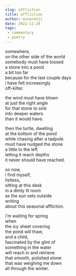 ```yaml
---
slug: affliction
title: affliction
author: minorenji
date: 2021-11-24
tags:
 - commentary
 - poetry
---
```


somewhere,  
on the other side of the world  
somebody must have tossed  
a stone into a pond  
a bit too far  
because for the last couple days  
i have felt increasingly  
off-kilter.

the wind must have blown  
at just the right angle  
for that stone to sink  
into deeper waters  
than it would have.

then the turtle, dwelling  
at the bottom of the pond  
while chasing after a tadpole  
must have nudged the stone  
a little to the left  
letting it reach depths  
it never should have reached.

so now,  
i find myself,  
listless,  
sitting at this desk  
in a dimly lit room  
as the sun sets outside  
writing  
about this
seasonal affliction.

i'm waiting for spring  
when  
the icy sheet covering  
the pond will thaw,  
and a child,  
fascinated by the glint of  
something in the water  
will reach in and retrieve  
that smooth, polished stone  
that was weighing me down  
all through the winter.
